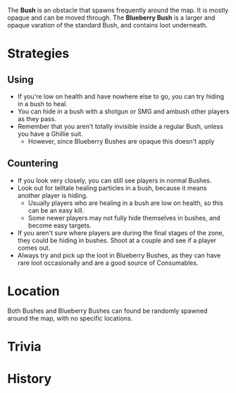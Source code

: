 The **Bush** is an obstacle that spawns frequently around the map. It is mostly opaque and can be moved through. The **Blueberry Bush** is a larger and opaque varation of the standard Bush, and contains loot underneath.

# Strategies
## Using
- If you're low on health and have nowhere else to go, you can try hiding in a bush to heal.
- You can hide in a bush with a shotgun or SMG and ambush other players as they pass.
- Remember that you aren't totally invisible inside a regular Bush, unless you have a Ghillie suit.
  - However, since Blueberry Bushes are opaque this doesn't apply

## Countering
- If you look very closely, you can still see players in normal Bushes.
- Look out for telltale healing particles in a bush, because it means another player is hiding.
  - Usually players who are healing in a bush are low on health, so this can be an easy kill.
  - Some newer players may not fully hide themselves in bushes, and become easy targets.
- If you aren't sure where players are during the final stages of the zone, they could be hiding in bushes. Shoot at a couple and see if a player comes out.
- Always try and pick up the loot in Blueberry Bushes, as they can have rare loot occasionally and are a good source of Consumables.

# Location
Both Bushes and Blueberry Bushes can found be randomly spawned around the map, with no specific locations.

# Trivia

# History

